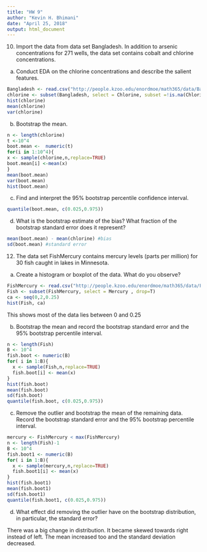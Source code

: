 ```yaml
---
title: "HW 9"
author: "Kevin H. Bhimani"
date: "April 25, 2018"
output: html_document
---
```


10. Import the data from data set Bangladesh. In addition to arsenic concentrations for 271 wells, the data set contains cobalt and chlorine concentrations.

(a) Conduct EDA on the chlorine concentrations and describe the salient
features.

```r

Bangladesh <- read.csv("http://people.kzoo.edu/enordmoe/math365/data/Bangladesh.csv",header = TRUE)
chlorine <- subset(Bangladesh, select = Chlorine, subset =!is.na(Chlorine), drop = T)
hist(chlorine)
mean(chlorine)
var(chlorine)
```
(b) Bootstrap the mean.

```r
n <- length(chlorine)
t <-10^4
boot.mean <-  numeric(t)
for(i in 1:10^4){
x <- sample(chlorine,n,replace=TRUE)
boot.mean[i] <-mean(x)
}
mean(boot.mean)
var(boot.mean)
hist(boot.mean)
```

(c) Find and interpret the 95% bootstrap percentile confidence interval.
```r
quantile(boot.mean, c(0.025,0.975))
```

(d) What is the bootstrap estimate of the bias? What fraction of the bootstrap standard error does it represent?
```r
mean(boot.mean) - mean(chlorine) #bias
sd(boot.mean) #standard error
```
12. The data set FishMercury contains mercury levels (parts per million) for 30 fish caught in lakes in Minnesota.
(a) Create a histogram or boxplot of the data. What do you observe?
```r
FishMercury <- read.csv("http://people.kzoo.edu/enordmoe/math365/data/FishMercury.csv",header = TRUE)
Fish <- subset(FishMercury, select = Mercury , drop=T)
ca <- seq(0,2,0.25)
hist(Fish, ca)
```
This shows most of the data lies between 0 and 0.25

(b) Bootstrap the mean and record the bootstrap standard error and the 95% bootstrap percentile interval.
```r
n <- length(Fish)
B <- 10^4
fish.boot <- numeric(B)
for( i in 1:B){
  x <- sample(Fish,n,replace=TRUE)
  fish.boot[i] <- mean(x)
}
hist(fish.boot)
mean(fish.boot)
sd(fish.boot)
quantile(fish.boot, c(0.025,0.975))

```

(c) Remove the outlier and bootstrap the mean of the remaining data. Record the bootstrap standard error and the 95% bootstrap percentile interval.
```r
mercury <- FishMercury < max(FishMercury)
n <- length(Fish)-1
B <- 10^4
fish.boot1 <- numeric(B)
for( i in 1:B){
  x <- sample(mercury,n,replace=TRUE)
  fish.boot1[i] <- mean(x)
}
hist(fish.boot1)
mean(fish.boot1)
sd(fish.boot1)
quantile(fish.boot1, c(0.025,0.975))
```

(d) What effect did removing the outlier have on the bootstrap distribution, in particular, the standard error?

There was a big change in distribution. It became skewed towards right instead of left. The mean increased too and the standard deviation decreased.

